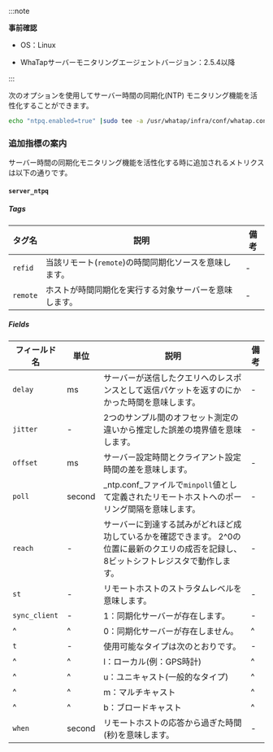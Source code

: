 :::note 

**事前確認**

- OS：Linux 

- WhaTapサーバーモニタリングエージェントバージョン：2.5.4以降

:::

次のオプションを使用してサーバー時間の同期化(NTP) モニタリング機能を活性化することができます。 

```bash
echo "ntpq.enabled=true" |sudo tee -a /usr/whatap/infra/conf/whatap.conf
```

### 追加指標の案内

サーバー時間の同期化モニタリング機能を活性化する時に追加されるメトリクスは以下の通りです。 

#### `server_ntpq`

##### Tags

| タグ名      | 説明                               | 備考 |
| -------- | -------------------------------- | -- |
| `refid`  | 当該リモート(`remote`)の時間同期化ソースを意味します。 | -  |
| `remote` | ホストが時間同期化を実行する対象サーバーを意味します。      | -  |

##### Fields

| フィールド名        | 単位     | 説明                                                                      | 備考 |
| ------------- | ------ | ----------------------------------------------------------------------- | -- |
| `delay`       | ms     | サーバーが送信したクエリへのレスポンスとして返信パケットを返すのにかかった時間を意味します。                          | -  |
| `jitter`      | -      | 2つのサンプル間のオフセット測定の違いから推定した誤差の境界値を意味します。                                  | -  |
| `offset`      | ms     | サーバー設定時間とクライアント設定時間の差を意味します。                                            | -  |
| `poll`        | second | _ntp.conf_ファイルで`minpoll`値として定義されたリモートホストへのポーリング間隔を意味します。                | -  |
| `reach`       | -      | サーバーに到達する試みがどれほど成功しているかを確認できます。 2^0の位置に最新のクエリの成否を記録し、8ビットシフトレジスタで動作します。 | -  |
| `st`          | -      | リモートホストのストラタムレベルを意味します。                                                 | -  |
| `sync_client` | -      | 1：同期化サーバーが存在します。                                                        | -  |
| ^             | ^      | 0：同期化サーバーが存在しません。                                                       | ^  |
| `t`           | -      | 使用可能なタイプは次のとおりです。                                                       | -  |
| ^             | ^      | l：ローカル(例：GPS時計)                                                         | ^  |
| ^             | ^      | u：ユニキャスト(一般的なタイプ)                                                       | ^  |
| ^             | ^      | m：マルチキャスト                                                               | ^  |
| ^             | ^      | b：ブロードキャスト                                                              | ^  |
| `when`        | second | リモートホストの応答から過ぎた時間(秒)を意味します。                                             | -  |
